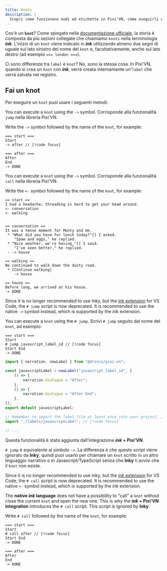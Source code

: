 ```yaml
---
title: Knots
description: |
  Scopri come funzionano nodi ed etichette in Pixi'VN, come eseguirli da script di ink o JavaScript e le differenze tra ink nativo e l'integrazione con Pixi'VN.
---
```



Cos'è un **`knot`**? Come spiegato nella [documentazione ufficiale](https://www.inklestudios.com/ink/web-tutorial/), la storia è composta da più sezioni collegate che chiamiamo `knots` nella terminologia **_ink_**. L'inizio di un `knot` viene indicato in **_ink_** utilizzando almeno due segni di uguale sul lato sinistro del nome del `knot` e, facoltativamente, anche sul lato destro (ad esempio `=== london ===`).

Ci sono differenze tra `label` e `knot`? No, sono la stessa cosa. In Pixi'VN, quando si crea un `knot` con **_ink_**, verrà creata internamente un'`label` che verrà salvata nel registro.

## Fai un knot

Per eseguire un `knot` puoi usare i seguenti metodi:

<Accordions>

<Accordion title="-> (jump)" id="->">

You can execute a `knot` using the `->` symbol. Corrisponde alla funzionalità <DynamicLink href="/start/labels#jump-to-a-label">`jump`</DynamicLink> nella libreria Pixi'VN.

Write the `->` symbol followed by the name of the `knot`, for example:

```ink
=== start ===
Start
-> after // [!code focus]

=== after ===
After
End
-> DONE
```

<NativeJumpExample />

</Accordion>

<Accordion title="<- (call)" id="<-">

You can execute a `knot` using the `->` symbol. Corrisponde alla funzionalità <DynamicLink href="/start/labels#call-to-a-label">`call`</DynamicLink> nella libreria Pixi'VN.

Write the `<-` symbol followed by the name of the `knot`, for example:

```ink
== start ==
I had a headache; threading is hard to get your head around.
<- conversation
<- walking


== conversation ==
It was a tense moment for Monty and me.
 * "What did you have for lunch today?"[] I asked.
    "Spam and eggs," he replied.
 * "Nice weather, we're having,"[] I said.
    "I've seen better," he replied.
 - -> house

== walking ==
We continued to walk down the dusty road.
 * [Continue walking]
    -> house

== house ==
Before long, we arrived at his house.
-> DONE
```

<NativeCallExample />

</Accordion>

<Accordion title="# jump (deprecated)" id="jump">

<Callout title="Deprecated" type="warn">

Since it is no longer recommended to use Inky, but the [_ink_ extension](https://marketplace.visualstudio.com/items?itemName=drincs-productions.pixi-vn-ink-vscode) for VS Code, the `# jump` script is now deprecated. It is recommended to use the native `->` symbol instead, which is supported by the _ink_ extension.

</Callout>

You can execute a `knot` using the `# jump`. Scrivi `# jump` seguito dal nome del `knot`, ad esempio:

```ink tab="ink/start.ink"
=== start ===
Start
# jump javascript_label_id // [!code focus]
Start End
-> DONE
```

```ts tab="labels/javascriptLabel.ts"
import { narration, newLabel } from "@drincs/pixi-vn";

const javascriptLabel = newLabel("javascript_label_id", [
    () => {
        narration.dialogue = "After";
    },
    () => {
        narration.dialogue = "After End";
    },
]);
export default javascriptLabel;
```

```ts tab="index.tsx"
// Remember to import the label file at least once into your project. // [!code focus]
import "./labels/javascriptLabel"; // [!code focus]

// ...
```

<JumpExample />

Questa funzionalità è stata aggiunta dall'integrazione **_ink_ + Pixi'VN**.

`# jump` è equivalente al simbolo `->`. La differenza è che questo script viene ignorato da **Inky**, quindi puoi usarlo per chiamare un `knot` scritto in un altro linguaggio narrativo o in Javascript/TypeScript senza che **Inky** ti avvisi che il `knot` non esiste.

</Accordion>

<Accordion title="# call (deprecated)" id="call">

<Callout title="Deprecated" type="warn">

Since it is no longer recommended to use Inky, but the [_ink_ extension](https://marketplace.visualstudio.com/items?itemName=drincs-productions.pixi-vn-ink-vscode) for VS Code, the `# call` script is now deprecated. It is recommended to use the native `<-` symbol instead, which is supported by the _ink_ extension.

</Callout>

The **native _ink_ language** does not have a possibility to <DynamicLink href="/start/labels#call-a-label">"call" a `knot`</DynamicLink> without close the current `knot` and open the new one. This is why the **_ink_ + Pixi’VN integration** introduces the `# call` script. This script is ignored by **Inky**.

Write `# call` followed by the name of the `knot`, for example:

```ink tab="ink/start.ink"
=== start ===
Start
# call after // [!code focus]
Start End
-> DONE

=== after ===
After
End
-> DONE
```

<CallExample />

</Accordion>

</Accordions>
